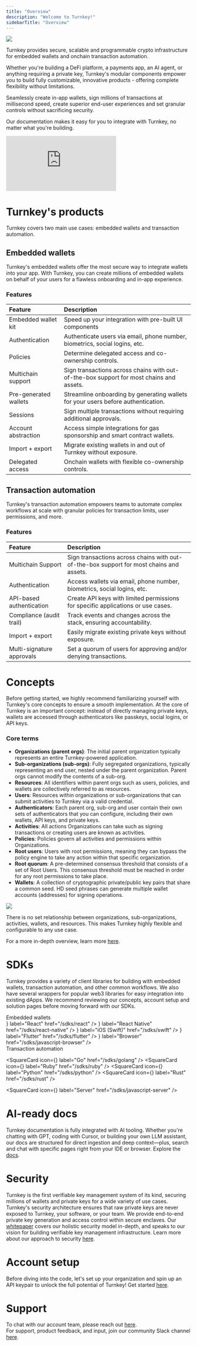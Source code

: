 ```yaml
---
title: "Overview"
description: "Welcome to Turnkey!"
sidebarTitle: "Overview"
---
```



<Frame>
  <img src="/images/home-page.png" />
</Frame>

Turnkey provides secure, scalable and programmable crypto infrastructure for embedded wallets and onchain transaction automation.

Whether you're building a DeFi platform, a payments app, an AI agent, or anything requiring a private key,
Turnkey's modular components empower you to build fully customizable,
innovative products \- offering complete flexibility without limitations.

Seamlessly create in-app wallets, sign millions of transactions at millisecond speed,
create superior end-user experiences and set granular controls without sacrificing security.

Our documentation makes it easy for you to integrate with Turnkey, no matter what you're building.

<iframe
  className="w-full aspect-video rounded-xl"
  src="https://drive.google.com/file/d/1tSxWnO4q7pS1ZqX3q7lmp97bRJKprKj7/preview"
  title="YouTube video player"
  frameBorder="0"
  allow="accelerometer; autoplay; clipboard-write; encrypted-media; gyroscope; picture-in-picture"
  allowFullScreen
></iframe>

<CardGroup cols={4}>
  <Card
    title="Website"
    icon="globe"
    href="https://turnkey.com"
    iconType="solid"
    horizontal
  />
  <Card
    title="X"
    icon="x-twitter"
    href="https://x.com/turnkeyhq"
    iconType="solid"
    horizontal
  />
  <Card
    title="Support"
    icon="phone"
    href="https://join.slack.com/t/clubturnkey/shared_invite/zt-3aemp2g38-zIh4V~3vNpbX5PsSmkKxcQ"
    iconType="solid"
    horizontal
  />
  <Card
    title="Whitepaper"
    icon="link"
    href="https://whitepaper.turnkey.com/"
    iconType="solid"
    horizontal
  />
</CardGroup>

# Turnkey's products

Turnkey covers two main use cases: embedded wallets and transaction automation.

## Embedded wallets

Turnkey's embedded wallets offer the most secure way to integrate wallets into your app. With Turnkey, you can create millions of embedded wallets on behalf of your users for a flawless onboarding and in-app experience.

### Features

| Feature               | Description                                                                             |
| :-------------------- | :-------------------------------------------------------------------------------------- |
| Embedded wallet kit   | Speed up your integration with pre-built UI components                                  |
| Authentication        | Authenticate users via email, phone number, biometrics, social logins, etc.             |
| Policies              | Determine delegated access and co-ownership controls.                                   |
| Multichain support   | Sign transactions across chains with out-of-the-box support for most chains and assets. |
| Pre-generated wallets | Streamline onboarding by generating wallets for your users before authentication.       |
| Sessions              | Sign multiple transactions without requiring additional approvals.                      |
| Account abstraction   | Access simple integrations for gas sponsorship and smart contract wallets.              |
| Import + export       | Migrate existing wallets in and out of Turnkey without exposure.                        |
| Delegated access      | Onchain wallets with flexible co-ownership controls.                                    |

## Transaction automation

Turnkey's transaction automation empowers teams to automate complex workflows at scale with granular policies for transaction limits, user permissions, and more.

### Features

| Feature                   | Description                                                                             |
| :------------------------ | :-------------------------------------------------------------------------------------- |
| Multichain Support       | Sign transactions across chains with out-of-the-box support for most chains and assets. |
| Authentication            | Access wallets via email, phone number, biometrics, social logins, etc.                 |
| API-based authentication  | Create API keys with limited permissions for specific applications or use cases.        |
| Compliance (audit trail)  | Track events and changes across the stack, ensuring accountability.                     |
| Import + export           | Easily migrate existing private keys without exposure.                                  |
| Multi-signature approvals | Set a quorum of users for approving and/or denying transactions.                        |

# Concepts

Before getting started, we highly recommend familiarizing yourself with Turnkey's core concepts to ensure a smooth implementation. At the core of Turnkey is an important concept: instead of directly managing private keys, wallets are accessed through authenticators like passkeys, social logins, or API keys.

### Core terms

- **Organizations (parent orgs)**: The initial parent organization typically represents an entire Turnkey-powered application.
- **Sub-organizations (sub-orgs)**: Fully segregated organizations, typically representing an end user, nested under the parent organization. Parent orgs cannot modify the contents of a sub-org.
- **Resources**: All identifiers within parent orgs such as users, policies, and wallets are collectively referred to as resources.
- **Users**: Resources within organizations or sub-organizations that can submit activities to Turnkey via a valid credential.
- **Authenticators**: Each parent org, sub-org and user contain their own sets of authenticators that you can configure, including their own wallets, API keys, and private keys.
- **Activities**: All actions Organizations can take such as signing transactions or creating users are known as activities.
- **Policies**: Policies govern all activities and permissions within Organizations.
- **Root users**: Users with root permissions, meaning they can bypass the policy engine to take any action within that specific organization.
- **Root quorum**: A pre-determined consensus threshold that consists of a set of Root Users. This consensus threshold must be reached in order for any root permissions to take place.
- **Wallets**: A collection of cryptographic private/public key pairs that share a common seed. HD seed phrases can generate multiple wallet accounts (addresses) for signing operations.

<Frame>
  <img src="/images/img/diagrams/org-diagram.png" />
</Frame>

There is no set relationship between organizations, sub-organizations, activities, wallets, and resources.
This makes Turnkey highly flexible and configurable to any use case.

For a more in-depth overview, learn more [here](/concepts/overview).

# SDKs

Turnkey provides a variety of client libraries for building with embedded wallets, transaction automation,
and other common workflows. We also have several wrappers for popular web3 libraries for easy integration
into existing dApps. We recommend reviewing our concepts, account setup and solution pages before moving
forward with our SDKs.

<div className="flex justify-center mb-4 mt-8">
  <div className="flex whitespace-pre-wrap group font-semibold text-xl font-bold text-white">
    <span className="cursor-pointer">Embedded wallets</span>
  </div>
</div>

<div
  style={{ justifyContent: "space-evenly" }}
  className="flex gap-4 items-center"
>
  <SquareCard
    icon={<Logo id="react" className="h-8 w-8" />}
    label="React"
    href="/sdks/react"
  />
  <SquareCard
    icon={<Logo id="react-native" className="h-8 w-8" />}
    label="React Native"
    href="/sdks/react-native"
  />
  <SquareCard
    icon={<Logo id="ios-swift" className="h-8 w-8" />}
    label="iOS (Swift)"
    href="/sdks/swift"
  />
  <SquareCard
    icon={<Logo id="flutter" className="h-8 w-8" />}
    label="Flutter"
    href="/sdks/flutter"
  />
  <SquareCard
    icon={<Logo id="typescript" className="h-8 w-8" />}
    label="Browser"
    href="/sdks/javascript-browser"
  />
</div>

<div className="flex justify-center mb-4 mt-8">
  <div className="flex whitespace-pre-wrap group font-semibold text-xl font-bold text-white">
    <span className="cursor-pointer">Transaction automation</span>
  </div>
</div>

<div style={{ justifyContent: "space-evenly" }} className="flex gap-4 items-center">

<SquareCard
  icon={<Logo id="go" className="h-8 w-8" />}
  label="Go"
  href="/sdks/golang"
/>
<SquareCard
  icon={<Logo id="ruby" className="h-8 w-8" />}
  label="Ruby"
  href="/sdks/ruby"
/>
<SquareCard
  icon={<Logo id="python" className="h-8 w-8" />}
  label="Python"
  href="/sdks/python"
/>
<SquareCard
  icon={<Logo id="rust" className="h-8 w-8" />}
  label="Rust"
  href="/sdks/rust"
/>

  <SquareCard
    icon={<Logo id="typescript" className="h-8 w-8" />}
    label="Server"
    href="/sdks/javascript-server"
  />
</div>

# AI-ready docs

Turnkey documentation is fully integrated with AI tooling. Whether you're chatting with GPT, coding with Cursor,
or building your own LLM assistant, our docs are structured for direct ingestion and deep context—plus,
search and chat with specific pages right from your IDE or browser. Explore the [docs](/developer-reference/using-llms).

# Security

Turnkey is the first verifiable key management system of its kind, securing millions of wallets and private keys
for a wide variety of use cases. Turnkey's security architecture ensures that raw private keys are never exposed
to Turnkey, your software, or your team. We provide end-to-end private key generation and access control within
secure enclaves. Our [whitepaper](https://whitepaper.turnkey.com/) covers our holistic security model in-depth,
and speaks to our vision for building verifiable key management infrastructure. Learn more about our approach to
security [here](/security/our-approach).

# Account setup

Before diving into the code, let's set up your organization and spin up an API keypair to unlock the full
potential of Turnkey! Get started [here](/getting-started/quickstart).

# Support

To chat with our account team, please reach out [here](https://www.turnkey.com/contact-us).  
For support, product feedback, and input, join our community Slack channel
[here](https://join.slack.com/t/clubturnkey/shared_invite/zt-3aemp2g38-zIh4V~3vNpbX5PsSmkKxcQ).
